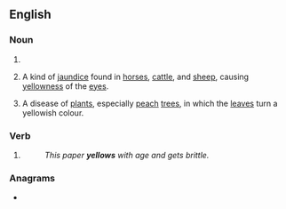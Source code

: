 ==English==

===Noun===
{{head|en|noun form}}

# {{plural of|en|yellow}}
# {{lb|en|archaic}} A kind of [[jaundice]] found in [[horse]]s, [[cattle]], and [[sheep]], causing [[yellowness]] of the [[eye]]s.
# {{lb|en|archaic}} A disease of [[plant]]s, especially [[peach]] [[tree]]s, in which the [[leaf|leaves]] turn a yellowish colour.

===Verb===
{{head|en|verb form}}

# {{en-third-person singular of|yellow}}
#: ''This paper '''yellows''' with age and gets brittle.''

===Anagrams===
* {{anagrams|en|a=elloswy|Yowells}}